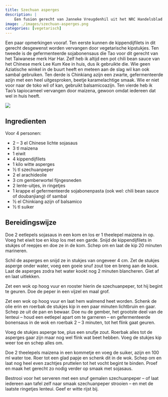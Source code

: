 ```yaml
---
title: Szechuan asperges
description: |
    Een fusion gerecht van Janneke Vreugdenhil uit het NRC Handelsblad van 20 mei 2023.
image: ./images/szechuan-asperges.png
categories: [vegetarisch]
---
```


:::{.grid}
:::{.g-col-8}
Een paar opmerkingen vooraf. Ten eerste kunnen de kippendijfilets in dit gerecht desgewenst worden vervangen door vegetarische kipstukjes. Ten tweede is de gefermenteerde sojabonensaus die Tao voor dit gerecht van het Taiwanese merk Har Har. Zelf heb ik altijd een pot chili bean sauce van het Chinese merk Lee Kum Kee in huis, dus ik gebruikte die. Wie geen Aziatische winkel in de buurt heeft en meteen aan de slag wil kan ook sambal gebruiken. Ten derde is Chinkiang azijn een zwarte, gefermenteerde azijn met een heel uitgesproken, beetje karamelachtige smaak. Wie er niet voor naar de toko wil of kan, gebruikt balsamicoazijn. Ten vierde heb ik Tao’s tapiocameel vervangen door maizena, gewoon omdat iedereen dat wel in huis heeft.
:::
:::{.g-col-4}
![](./images/szechuan-asperges.png)
:::
:::

## Ingredienten

Voor 4 personen:

- 2 – 3 el Chinese lichte sojasaus
- 3 tl maizena
- 1 eiwit
- 4 kippendijfilets
- 1 kilo witte asperges
- ½ tl szechuanpeper
- 2 el arachideolie
- 3 cm gemberwortel fijngesneden
- 2 lente-uitjes, in ringetjes
- 1 krappe el gefermenteerde sojabonenpasta (ook wel: chili bean sauce of doubanjiang) óf sambal
- ½ el Chinkiang azijn of balsamico
- ½ tl suiker

## Bereidingswijze

Doe 2 eetlepels sojasaus in een kom en los er 1 theelepel maizena in op. Voeg het eiwit toe en klop los met een garde. Snijd de kippendijfilets in stukjes of reepjes en doe ze in de kom. Schep om en laat de kip 20 minuten marineren.

Schil de asperges en snijd ze in stukjes van ongeveer 4 cm. Zet de stukjes asperge onder water, voeg een goeie snuf zout toe en breng aan de kook. Laat de asperges zodra het water kookt nog 2 minuten blancheren. Giet af en laat uitlekken.

Zet een wok op hoog vuur en rooster hierin de szechuanpeper, tot hij begint te geuren. Doe de peper in een vijzel en maal grof.

Zet een wok op hoog vuur en laat hem walmend heet worden. Schenk de olie erin en roerbak de stukjes kip in een paar minuten lichtbruin en gaar. Schep ze uit de pan en bewaar. Doe nu de gember, het grootste deel van de lenteui – houd een eetlepel apart om te garneren – en gefermenteerde bonensaus in de wok en roerbak 2 – 3 minuten, tot het flink gaat geuren.

Voeg de stukjes asperge toe, plus een snufje zout. Roerbak alles tot de asperges gaar zijn maar nog wel flink wat beet hebben. Voeg de stukjes kip weer toe en schep alles om.

Doe 2 theelepels maizena in een kommetje en voeg de suiker, azijn en 100 ml water toe. Roer tot een glad papje en schenk dit in de wok. Schep om en laat nog heel even zachtjes pruttelen tot het vocht begint te binden. Proef en maak het gerecht zo nodig verder op smaak met sojasaus.

Bestrooi voor het serveren met een snuf gemalen szechuanpeper – of laat iedereen aan tafel zelf naar smaak szechuanpeper strooien – en met de laatste ringetjes lenteui. Geef er witte rijst bij.